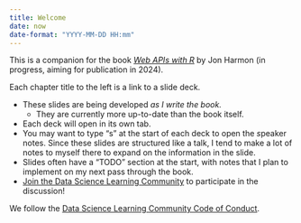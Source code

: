 ```yaml
---
title: Welcome
date: now
date-format: "YYYY-MM-DD HH:mm"
---
```


This is a companion for the book [_Web APIs with R_](https://wapir.io/) by Jon Harmon (in progress, aiming for publication in 2024).

Each chapter title to the left is a link to a slide deck.

-   These slides are being developed *as I write the book.*
    -   They are currently more up-to-date than the book itself.
-   Each deck will open in its own tab.
-   You may want to type "s" at the start of each deck to open the *s*peaker notes. Since these slides are structured like a talk, I tend to make a lot of notes to myself there to expand on the information in the slide.
-   Slides often have a "TODO" section at the start, with notes that I plan to implement on my next pass through the book.
-   [Join the Data Science Learning Community](https://dslc.io/join) to participate in the discussion!
    
We follow the [Data Science Learning Community Code of Conduct](https://dslc.io/conduct).
